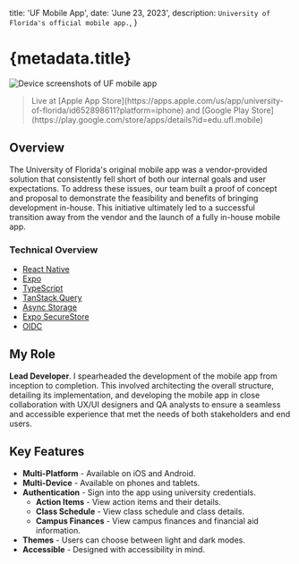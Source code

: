 
  title: 'UF Mobile App',
  date: 'June 23, 2023',
  description: `University of Florida's official mobile app.`,
}

# {metadata.title}

<div className={cn('mx-0 md:-mx-20')}>
  <Image
    src={UfMobileApp}
    alt='Device screenshots of UF mobile app'
    priority={true}
  />
</div>

<blockquote
  className={cn('[&_*]:before:content-none [&_*]:after:content-none')}
>
  <Subheading>
    Live at [Apple App
    Store](https://apps.apple.com/us/app/university-of-florida/id652898611?platform=iphone)
    and [Google Play
    Store](https://play.google.com/store/apps/details?id=edu.ufl.mobile)
  </Subheading>
</blockquote>

## Overview

The University of Florida's original mobile app was a vendor-provided solution that consistently fell short of both our internal goals and user expectations. To address these issues, our team built a proof of concept and proposal to demonstrate the feasibility and benefits of bringing development in-house. This initiative ultimately led to a successful transition away from the vendor and the launch of a fully in-house mobile app.

### Technical Overview

- [React Native](https://reactnative.dev)
- [Expo](https://expo.dev)
- [TypeScript](https://www.typescriptlang.org)
- [TanStack Query](https://tanstack.com/query/latest)
- [Async Storage](https://react-native-async-storage.github.io/async-storage/)
- [Expo SecureStore](https://docs.expo.dev/versions/latest/sdk/securestore/)
- [OIDC](https://openid.net/connect/)

## My Role

**Lead Developer**. I spearheaded the development of the mobile app from inception to completion. This involved architecting the overall structure, detailing its implementation, and developing the mobile app in close collaboration with UX/UI designers and QA analysts to ensure a seamless and accessible experience that met the needs of both stakeholders and end users.

## Key Features

- **Multi-Platform** - Available on iOS and Android.
- **Multi-Device** - Available on phones and tablets.
- **Authentication** - Sign into the app using university credentials.
  - **Action Items** - View action items and their details.
  - **Class Schedule** - View class schedule and class details.
  - **Campus Finances** - View campus finances and financial aid information.
- **Themes** - Users can choose between light and dark modes.
- **Accessible** - Designed with accessibility in mind.
